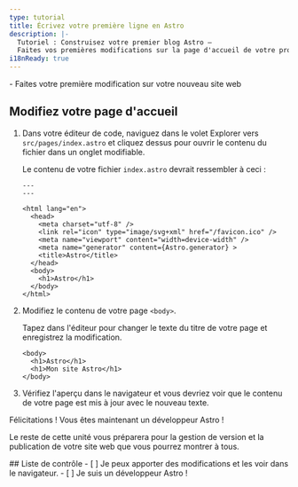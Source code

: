 ```yaml
---
type: tutorial
title: Écrivez votre première ligne en Astro
description: |-
  Tutoriel : Construisez votre premier blog Astro —
  Faites vos premières modifications sur la page d'accueil de votre projet de tutoriel
i18nReady: true
---
```




<PreCheck>
  - Faites votre première modification sur votre nouveau site web
</PreCheck>

## Modifiez votre page d'accueil

1. Dans votre éditeur de code, naviguez dans le volet Explorer vers `src/pages/index.astro` et cliquez dessus pour ouvrir le contenu du fichier dans un onglet modifiable.

    Le contenu de votre fichier `index.astro` devrait ressembler à ceci :

    ```astro title="src/pages/index.astro"
    ---
    ---

    <html lang="en">
      <head>
        <meta charset="utf-8" />
        <link rel="icon" type="image/svg+xml" href="/favicon.ico" />
        <meta name="viewport" content="width=device-width" />
        <meta name="generator" content={Astro.generator} >
        <title>Astro</title>
      </head>
      <body>
        <h1>Astro</h1>
      </body>
    </html>
    ```

2. Modifiez le contenu de votre page `<body>`.

    Tapez dans l'éditeur pour changer le texte du titre de votre page et enregistrez la modification.

    ```astro title="src/pages/index.astro" del={2} ins={3}
    <body>
      <h1>Astro</h1>
      <h1>Mon site Astro</h1>
    </body>
    ```

3. Vérifiez l'aperçu dans le navigateur et vous devriez voir que le contenu de votre page est mis à jour avec le nouveau texte.

Félicitations ! Vous êtes maintenant un développeur Astro !

Le reste de cette unité vous préparera pour la gestion de version et la publication de votre site web que vous pourrez montrer à tous.



<Box icon="check-list">
## Liste de contrôle

<Checklist>
- [ ] Je peux apporter des modifications et les voir dans le navigateur.
- [ ] Je suis un développeur Astro !
</Checklist>
</Box>
